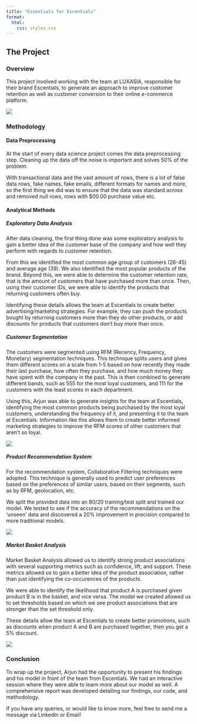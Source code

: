 ```yaml
---
title: "Essentials for Escentials"
format:
  html:
    css: styles.css 
---
```


## The Project

### Overview

This project involved working with the team at LUXASIA, responsible for their brand Escentials, to generate an approach to improve customer retention as well as customer conversion to their online e-commerce platform.

![](images/clipboard-4213337139.png)

### Methodology

#### Data Preprocessing

At the start of every data science project comes the data preprocessing step. Cleaning up the data off the noise is important and solves 50% of the problem.

With transactional data and the vast amount of rows, there is a lot of false data rows, fake names, fake emails, different formats for names and more, so the first thing we did was to ensure that the data was standard across and removed null rows, rows with \$00.00 purchase value etc.

#### Analytical Methods

##### Exploratory Data Analysis

After data cleaning, the first thing done was some exploratory analysis to gain a better idea of the customer base of the company and how well they perform with regards to customer retention.

From this we identified the most common age group of customers (26-45) and average age (39). We also identified the most popular products of the brand. Beyond this, we were able to determine the customer retention rate, that is the amount of customers that have purchased more than once. Then, using their customer IDs, we were able to identify the products that returning customers often buy.

Identifying these details allows the team at Escentials to create better advertising/marketing strategies. For example, they can push the products bought by returning customers more than they do other products, or add discounts for products that customers don't buy more than once.

##### Customer Segmentation

The customers were segmented using RFM (Recency, Frequency, Monetary) segmentation techniques. This technique splits users and gives them different scores on a scale from 1-5 based on how recently they made their last purchase, how often they purchase, and how much money they have spent with the company in the past. This is then combined to generate different bands, such as 555 for the most loyal customers, and 111 for the customers with the least scores in each department.

Using this, Arjun was able to generate insights for the team at Escentials, identifying the most common products being purchased by the most loyal customers, understanding the frequency of it, and presenting it to the team at Escentials. Information like this allows them to create better informed marketing strategies to improve the RFM scores of other customers that aren't so loyal.

![](images/clipboard-2959740813.png)

##### Product Recommendation System

For the recommendation system, Collaborative Filtering techniques were adopted. This technique is generally used to predict user preferences based on the preferences of similar users, based on their segments, such as by RFM, geolocation, etc.

We split the provided data into an 80/20 training/test split and trained our model. We tested to see if the accuracy of the recommendations on the 'unseen' data and discovered a 20% improvement in precision compared to more traditional models.

![](images/clipboard-1979477919.png)

##### Market Basket Analysis

Market Basket Analysis allowed us to identify strong product associations with several supporting metrics such as confidence, lift, and support. These metrics allowed us to gain a better idea of the product association, rather than just identifying the co-occurences of the products.

We were able to identify the likelihood that product A is purchased given product B is in the basket, and vice versa. The model we created allowed us to set thresholds based on which we see product associations that are stronger than the set threshold only.

These details allow the team at Escentials to create better promotions, such as discounts when product A and B are purchased together, then you get a 5% discount.

![](images/clipboard-1844049376.png)

### Conclusion

To wrap up the project, Arjun had the opportunity to present his findings and his model in front of the team from Escentials. We had an interactive session where they were able to learn more about our model as well. A comprehensive report was developed detailing our findings, our code, and methodology.

If you have any queries, or would like to know more, feel free to send me a message via LinkedIn or Email!
